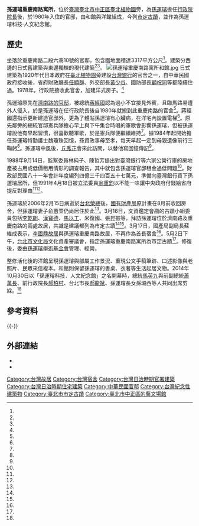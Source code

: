 {{TW monument
|name= 孫運璿科技·人文紀念館
|formername= 
|image=孫運璿重慶南路寓所洋館.jpg
|imagename= 
{{Infobox mapframe|tyep=shape|zoom=15|frame-width=280}}
|othername= 
|formalname= 孫運璿重慶南路寓所
|level = 市定古蹟
|class = 宅第
|date=2006年6月23日
|time =
|location=[[臺北市|臺北市]][[中正區_(臺北市)|中正區]][[重慶南路_(臺北市)|重慶南路]]二段6巷10號<br />{{Coord|25.033572|121.511551|display=inline,title}}
|open= 
|cost= 
|website= 
|reg_url = https://cloud.culture.tw/frontsite/inquiry/emapInquiryAction.do?method=showEmapDetail&indexId=44643

}}

'''孫運璿重慶南路寓所'''，位於[[臺灣|臺灣]][[臺北市|臺北市]][[中正區_(臺北市)|中正區]][[臺北植物園|臺北植物園]]旁，為[[孫運璿|孫運璿]]擔任[[行政院院長|行政院院長]]後，於1980年入住的官邸，由和館與洋館組成，今列[[臺北市直轄市定古蹟列表|市定古蹟]]，並作為孫運璿科技·人文紀念館。

==歷史==
坐落於重慶南路二段六巷10號的官邸，包含園地面積達3317平方公尺<ref name="徐碧華"/>。建築分西邊的日式舊建築與東邊獨棟的現代建築<ref name="劉郁青"/><ref name="陳志豪"/>。
[[File:孫運璿重慶南路寓所和館.jpg|thumb]]
日式建築為1920年代日本政府在[[臺北植物園|臺北植物園]]旁建設[[台灣銀行|台灣銀行]]的官舍之一，自中華民國政府接收後，省府財政廳長[[任顯群|任顯群]]、外交部長[[黃少谷|黃少谷]]、國防部長[[顧祝同|顧祝同]]等都陸續住過。1978年，行政院接收此官舍，加建洋式房子。<ref name="丹青"/>

孫運璿原先在[[孫運璿濟南路寓所|濟南路的官邸]]，被總統[[蔣經國|蔣經國]]認為過小不宜接見外賓，且臨馬路易遭外人侵入，於是孫運璿在任行政院長後自1980年就搬到此重慶南路的官舍<ref name="劉郁青"/>。蔣經國還指示更新建造官邸外，更為了體貼孫運璿有心臟病，在洋宅內設置電梯<ref name="郭淑敏"/>。原先鄰旁的總統官邸憲兵隊擔心早上與下午集合時唱的軍歌會影響孫運璿，但被孫運璿說他有早起習慣，很喜歡聽軍歌，於是憲兵隊便繼續維持<ref name="高凌雲"/>。據1984年起開始擔任孫運璿特勤護士魏瓊珠回憶，孫資政事母至孝，每天早起一定到母親遺像前行三鞠躬<ref name="邱俊吉"/>。孫運璿中風後，[[丘秀芷|丘秀芷]]會來此訪問，以替他寫回憶傳記<ref name="丘秀芷"/>。

1988年9月14日，監察委員林純子、陳哲芳提出對臺灣銀行等六家公營行庫的房地產被占用或低價租用情形的調查報告，其中就包含孫運璿官邸租金過低問題<ref name="1988-09-15"/>。財政部民國八十一年會計年度編列四億三千四百五十七萬元，準備向臺灣銀行買下孫運璿居所，但1991年4月18日被立法委員[[翁重鈞|翁重鈞]]以不能一味讓中央政府付錢給省府提反對理由<ref name="徐碧華"/><ref name="1991-04-19"/>。

孫運璿於2006年2月15日病逝於[[台北榮總|台北榮總]]後，[[國有財產局|國有財產局]]原計畫在8月前收回房舍，但孫運璿妻子俞蕙萱仍尚居住於此<ref name="劉郁青"/>。3月16日，文資鑑定會勘的古蹟小組委員包括[[李乾朗|李乾朗]]、[[漢寶德|漢寶德]]、[[馬以工|馬以工]]、米復國、張昆振等，拜訪孫運璿位於濟南路及重慶南路的兩處故居，共識是建議都列為市定古蹟<ref name="劉郁青"/><ref name="陳志豪"/>。3月17日，國產局副局長蘇維成表示，[[李國鼎故居|李國鼎故居]]與孫運璿重慶南路故居，不再作為首長宿舍<ref name="唐玉麟、吳典蓉"/>。5月2日下午，[[台北市文化局|台北市文化局]]文化資產審議會，指定孫運璿重慶南路寓所為市定古蹟<ref name="2006-05-03"/>。修復後，委由[[孫運璿學術基金會|孫運璿學術基金會]]管理、經營。

整修活化後的洋館呈現孫運璿與部屬工作景況、重現公文手稿筆跡、口述影像與老照片、民眾來信複本。和館則保留孫運璿的書桌、衣著等生活起居文物。2014年10月30日以「孫運璿科技．人文紀念館」之名開幕時，總統[[馬英九|馬英九]]與前副總統[[蕭萬長|蕭萬長]]、前行政院長[[郝柏村|郝柏村]]、台北市長[[郝龍斌|郝龍斌]]、孫運璿長女孫璐西等人共同出席剪綵。<ref name="江慧珺"/>

==參考資料 ==
{{Reflist|2|refs =
<ref name="丹青">{{Cite news|url=https://www.merit-times.com/NewsPage.aspx?unid=459747|title=【台灣老故事】和洋歷史建築──孫運璿紀念館|author=丹青|language=zh-tw|newspaper=人間福報|date=2017-01-24|accessdate=2021-08-30|archive-date=2021-08-29|archive-url=https://web.archive.org/web/20210829153507/https://www.merit-times.com/NewsPage.aspx?unid=459747|dead-url=no}}</ref>

<ref name="江慧珺">{{Cite news|url=https://www.chinatimes.com/newspapers/20141031000840-260106?chdtv|title=孫運璿故居開放 馬：公務員典範|author=江慧珺|language=zh-tw|newspaper=中國時報|date=2014-10-31|accessdate=2021-08-30|archive-date=2021-08-29|archive-url=https://web.archive.org/web/20210829234119/https://www.chinatimes.com/newspapers/20141031000840-260106?chdtv|dead-url=no}}</ref>

<ref name="高凌雲">{{Cite news|url=|title=我在總統身邊的日子… 官邸憲兵妙事多|author=高凌雲|language=zh-tw|newspaper=聯合晚報|date=2014-01-05|accessdate=}}</ref>

<ref name="2006-05-03">{{Cite news|url=|title=孫運璿寓所列市定古蹟 波麗路餐廳指定為史築|author=|language=zh-tw|newspaper=民生報|date=2006-05-03|accessdate=}}</ref>

<ref name="邱俊吉">{{Cite news|url=|title=中風逾20年 幽默又體貼 憶孫資政 護士難捨「紳士寶貝」|author=邱俊吉|language=zh-tw|newspaper=中國時報|date=2006-02-16|accessdate=}}</ref>

<ref name="唐玉麟、吳典蓉">{{Cite news|url=|title=李國鼎、孫運璿故居 不做官舍|author=唐玉麟、吳典蓉|language=zh-tw|newspaper=中國時報|date=2006-03-18|accessdate=}}</ref>

<ref name="郭淑敏">{{Cite news|url=|title=徐立德：孫展現用人唯才的度量|author=郭淑敏|language=zh-tw|newspaper=中國時報|date=2006-02-16|accessdate=}}</ref>

<ref name="劉郁青">{{Cite news|url=|title=孫運璿故居將依原樣保存 濟南路舊寓將指定為史築|author=劉郁青|language=zh-tw|newspaper=民生報|date=2006-03-17|accessdate=}}</ref>

<ref name="陳志豪">{{Cite news|url=|title=孫運璿故居 30年代風格依舊 濟南路及重慶南路兩處寓所 專家初步鑑定 建議登錄歷史建物及市定古蹟|author=陳志豪|language=zh-tw|newspaper=聯合報|date=2006-03-17|accessdate=}}</ref>

<ref name="1991-04-19">{{Cite news|url=|title=財政部編列預算 要買孫運璿官邸|author=|language=zh-tw|newspaper=民生報|date=1991-04-19|accessdate=}}</ref>

<ref name="1988-09-15">{{Cite news|url=|title=公有房地產 占用清單曝光 台銀等行庫 被指嚴重違法 監委擬提案糾正 引發激烈爭議|author=|language=zh-tw|newspaper=聯合報|date=1988-09-15|accessdate=}}</ref>

<ref name="徐碧華">{{Cite news|url=|title=中央與省府牽扯不清 四億餘元買現宅 提供繼續居住 為孫運璿購屋 預算未獲通過|author=徐碧華|language=zh-tw|newspaper=聯合報|date=1991-04-19|accessdate=}}</ref>

<ref name="丘秀芷">{{Cite news|url=|title=孫運璿先生的第七個孩子|author=丘秀芷|language=zh-tw|newspaper=聯合報|date=2006-02-22|accessdate=}}</ref>

}}
{{-}}
{{台灣直轄市定古蹟}}
{{臺北市政府文化局所屬場館}}
{{臺北市文化資產}}
== 外部連結 ==
{{commonscat|Sun Yun-suan Memorial Museum}}
*{{facebook|sysmm610|孫運璿科技．人文紀念館}}
*{{Official site|www.sysmm.org/|孫運璿科技．人文紀念館}}
[[Category:台灣故居|Category:台灣故居]]
[[Category:台灣宿舍|Category:台灣宿舍]]
[[Category:台灣日治時期官署建築|Category:台灣日治時期官署建築]]
[[Category:台灣日治時期住宅建築|Category:台灣日治時期住宅建築]]
[[Category:中華民國官邸|Category:中華民國官邸]]
[[Category:台灣紀念性建築物|Category:台灣紀念性建築物]]
[[Category:臺北市市定古蹟|Category:臺北市市定古蹟]]
[[Category:臺北市中正區的藝文場館|Category:臺北市中正區的藝文場館]]